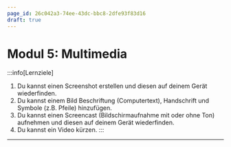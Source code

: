 ```yaml
---
page_id: 26c042a3-74ee-43dc-bbc8-2dfe93f83d16
draft: true
---
```


# Modul 5: Multimedia
:::info[Lernziele]
1. Du kannst einen Screenshot erstellen und diesen auf deinem Gerät wiederfinden.
2. Du kannst einem Bild Beschriftung (Computertext), Handschrift und Symbole (z.B. Pfeile) hinzufügen.
3. Du kannst einen Screencast (Bildschirmaufnahme mit oder ohne Ton) aufnehmen und diesen auf deinem Gerät wiederfinden.
4. Du kannst ein Video kürzen.
:::

---